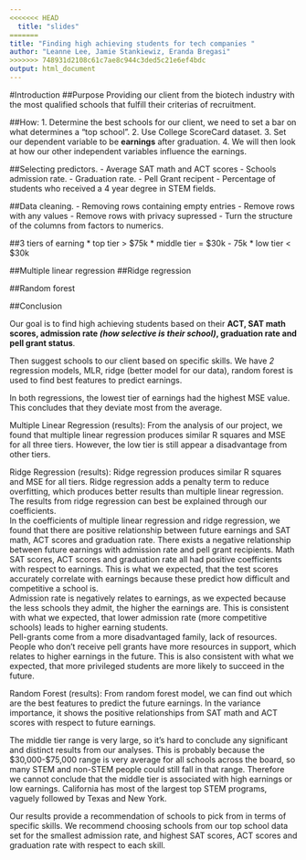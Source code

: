 ```yaml
---
<<<<<<< HEAD
  title: "slides"
=======
title: "Finding high achieving students for tech companies "
author: "Leanne Lee, Jamie Stankiewiz, Eranda Bregasi"
>>>>>>> 748931d2108c61c7ae8c944c3ded5c21e6ef4bdc
output: html_document
---
```


#Introduction
##Purpose
Providing our client from the biotech industry with the most qualified schools that fulfill their criterias of recruitment. 

##How: 
1. Determine the best schools for our client, we need to set a bar on what determines a "top school".
2. Use College ScoreCard dataset. 
3. Set our dependent variable to be **earnings** after graduation. 
4. We will then look at how our other independent variables influence the earnings.

##Selecting predictors. 
    - Average SAT math and ACT scores
    - Schools admission rate. 
    - Graduation rate.
    - Pell Grant recipent 
    - Percentage of students who received a 4 year degree in STEM fields.

##Data cleaning. 
    - Removing rows containing empty entries 
    - Remove rows with any values
    - Remove rows with privacy supressed 
    - Turn the structure of the columns from factors to numerics. 

##3 tiers of earning
* top tier > $75k
* middle tier = $30k - 75k
* low tier < $30k


##Multiple linear regression
##Ridge regression

##Random forest


##Conclusion

Our goal is to find high achieving students based on their **ACT, SAT math scores, admission rate *(how selective is their school)*, graduation rate and pell grant status**.

Then suggest schools to our client based on specific skills. We have *2* regression models, MLR, ridge (better model for our data), random forest is used to find best features to predict earnings.

In both regressions, the lowest tier of earnings had the highest MSE value.  This concludes that they deviate most from the average.  


Multiple Linear Regression (results):
From the analysis of our project, we found that multiple linear regression produces similar R squares and MSE for all three tiers. However, the low tier is still appear a disadvantage from other tiers. 


Ridge Regression (results):
Ridge regression produces similar R squares and MSE for all tiers.  Ridge regression adds a penalty term to reduce overfitting, which produces better results than multiple linear regression.
The results from ridge regression can best be explained through our coefficients.  
In the coefficients of \emph{both} multiple linear regression and ridge regression, we found that there are positive relationship between future earnings and SAT math, ACT scores and graduation rate. There exists a negative relationship between future earnings with admission rate and pell grant recipients. 
Math SAT scores, ACT scores and graduation rate all had positive coefficients with respect to earnings.  This is what we expected, that the test scores accurately correlate with earnings because these predict how difficult and competitive a school is.  
Admission rate is negatively relates to earnings, as we expected because the less schools they admit, the higher the earnings are.  This is consistent with what we expected, that lower admission rate (more competitive schools) leads to higher earning students.  
Pell-grants come from a more disadvantaged family, lack of resources.  People who don’t receive pell grants have more resources in support, which relates to higher earnings in the future.  This is also consistent with what we expected, that more privileged students are more likely to succeed in the future.


Random Forest (results):
From random forest model, we can find out which are the best features to predict the future earnings. In the variance importance, it shows the positive relationships from SAT math and ACT  scores with respect to future earnings.  	 		


The middle tier range is very large, so it’s hard to conclude any significant and distinct results from our analyses.  This is probably because the $30,000-$75,000 range is very average for all schools across the board, so many STEM and non-STEM people could still fall in that range.  Therefore we cannot conclude that the middle tier is associated with high earnings or low earnings.
California has most of the largest top STEM programs, vaguely followed by Texas and New York.  


Our results provide a recommendation of schools to pick from in terms of specific skills.  We recommend choosing schools from our top school data set for the smallest admission rate, and highest SAT scores, ACT scores and graduation rate with respect to each skill.  




